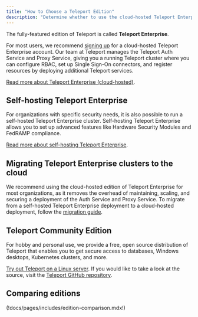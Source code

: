 ```yaml
---
title: "How to Choose a Teleport Edition"
description: "Determine whether to use the cloud-hosted Teleport Enterprise, host your own Teleport Enterprise deployment, or try Teleport Community Edition for personal use."
---
```


The fully-featured edition of Teleport is called **Teleport Enterprise**.

For most users, we recommend [signing up](https://goteleport.com/signup) for a
cloud-hosted Teleport Enterprise account. Our team at Teleport manages the
Teleport Auth Service and Proxy Service, giving you a running Teleport cluster
where you can configure RBAC, set up Single Sign-On connectors, and register
resources by deploying additional Teleport services.

[Read more about Teleport Enterprise
(cloud-hosted)](./teleport-cloud/introduction.mdx).

## Self-hosting Teleport Enterprise

For organizations with specific security needs, it is also possible to run a
self-hosted Teleport Enterprise cluster. Self-hosting Teleport Enterprise allows
you to set up advanced features like Hardware Security Modules and FedRAMP
compliance.

[Read more about self-hosting Teleport
Enterprise](./teleport-enterprise/introduction.mdx).

## Migrating Teleport Enterprise clusters to the cloud

We recommend using the cloud-hosted edition of Teleport Enterprise for most
organizations, as it removes the overhead of maintaining, scaling, and securing
a deployment of the Auth Service and Proxy Service. To migrate from a
self-hosted Teleport Enterprise deployment to a cloud-hosted deployment, follow
the [migration guide](./migrate-to-cloud.mdx).

## Teleport Community Edition

For hobby and personal use, we provide a free, open source distribution of
Teleport that enables you to get secure access to databases, Windows desktops,
Kubernetes clusters, and more.

[Try out Teleport on a Linux server](../deploy-a-cluster/linux-demo.mdx). If you would like to take a
look at the source, visit the [Teleport GitHub
repository](https://github.com/gravitational/teleport).

## Comparing editions

(!docs/pages/includes/edition-comparison.mdx!)
